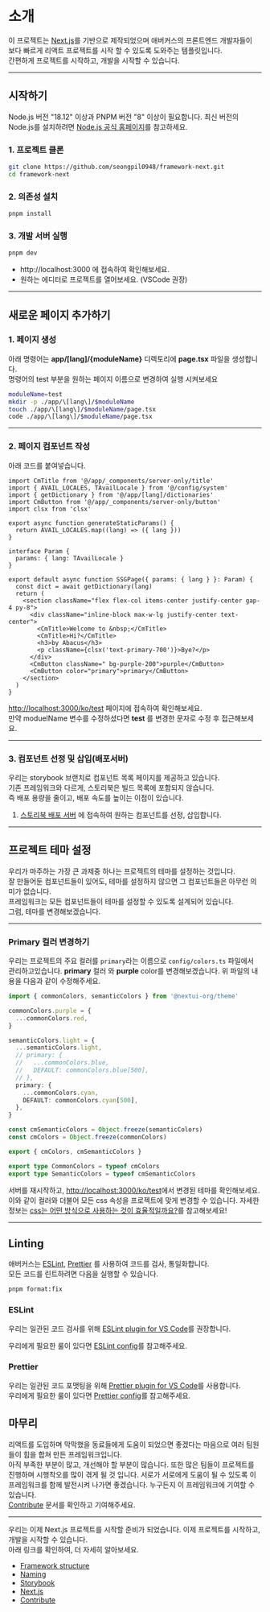 # 소개

이 프로젝트는 [Next.js](https://nextjs.org/)를 기반으로 제작되었으며 애버커스의 프론트엔드 개발자들이   
보다 빠르게 리액트 프로젝트를 시작 할 수 있도록 도와주는 템플릿입니다.  
간편하게 프로젝트를 시작하고, 개발을 시작할 수 있습니다.  

---

## 시작하기

Node.js 버전 "18.12" 이상과 PNPM 버전 "8" 이상이 필요합니다.
최신 버전의 Node.js를 설치하려면 [Node.js 공식 홈페이지](https://nodejs.org/ko/)를 참고하세요.

### 1. 프로젝트 클론

```bash
git clone https://github.com/seongpil0948/framework-next.git
cd framework-next
```

### 2. 의존성 설치

```bash
pnpm install
```

### 3. 개발 서버 실행

```bash
pnpm dev
```
- http://localhost:3000 에 접속하여 확인해보세요.
-  원하는 에디터로 프로젝트를 열어보세요. (VSCode 권장)

---

## 새로운 페이지 추가하기

### 1. 페이지 생성

아래 명령어는 **app/[lang]/\{moduleName\}** 디렉토리에 **page.tsx** 파일을 생성합니다.  
명령어의 test 부분을 원하는 페이지 이름으로 변경하여 실행 시켜보세요

```bash
moduleName=test
mkdir -p ./app/\[lang\]/$moduleName
touch ./app/\[lang\]/$moduleName/page.tsx
code ./app/\[lang\]/$moduleName/page.tsx
```

---

### 2. 페이지 컴포넌트 작성

아래 코드를 붙여넣습니다.

```tsx
import CmTitle from '@/app/_components/server-only/title'
import { AVAIL_LOCALES, TAvailLocale } from '@/config/system'
import { getDictionary } from '@/app/[lang]/dictionaries'
import CmButton from '@/app/_components/server-only/button'
import clsx from 'clsx'

export async function generateStaticParams() {
  return AVAIL_LOCALES.map((lang) => ({ lang }))
}

interface Param {
  params: { lang: TAvailLocale }
}

export default async function SSGPage({ params: { lang } }: Param) {
  const dict = await getDictionary(lang)
  return (
    <section className="flex flex-col items-center justify-center gap-4 py-8">
      <div className="inline-block max-w-lg justify-center text-center">
        <CmTitle>Welcome to &nbsp;</CmTitle>
        <CmTitle>Hi?</CmTitle>
        <h3>by Abacus</h3>
        <p className={clsx('text-primary-700')}>Bye?</p>
      </div>
      <CmButton className=" bg-purple-200">purple</CmButton>
      <CmButton color="primary">primary</CmButton>
    </section>
  )
}

```
[http://localhost:3000/ko/test](http://localhost:3000/ko/test) 페이지에 접속하여 확인해보세요.  
만약 moduelName 변수를 수정하셨다면 **test** 를 변경한 문자로 수정 후 접근해보세요.

---
### 3. 컴포넌트 선정 및 삽입(배포서버)

우리는 storybook 브랜치로 컴포넌트 목록 페이지를 제공하고 있습니다.   
기존 프레임워크와 다르게, 스토리북은 빌드 목록에 포함되지 않습니다.   
즉 배포 용량을 줄이고, 배포 속도를 높이는 이점이 있습니다.
1. [스토리북 배포 서버](https://framework-next-git-storybook-seongpil0948.vercel.app/) 에 접속하여 원하는 컴포넌트를 선정, 삽입합니다.
---

## 프로젝트 테마 설정

우리가 마주하는 가장 큰 과제중 하나는 프로젝트의 테마를 설정하는 것입니다.  
잘 만들어둔 컴포넌트들이 있어도, 테마를 설정하지 않으면 그 컴포넌트들은 아무런 의미가 없습니다.  
프레임워크는 모든 컴포넌트들이 테마를 설정할 수 있도록 설계되어 있습니다.  
그럼, 테마를 변경해보겠습니다.

--- 
### Primary 컬러 변경하기
우리는 프로젝트의 주요 컬러를 `primary`라는 이름으로 `config/colors.ts` 파일에서 관리하고있습니다.
__primary__ 컬러 와 __purple__ color를 변경해보겠습니다.
위 파일의 내용을 다음과 같이 수정해주세요.  

```ts
import { commonColors, semanticColors } from '@nextui-org/theme'

commonColors.purple = {
  ...commonColors.red,
}

semanticColors.light = {
  ...semanticColors.light,
  // primary: {
  //   ...commonColors.blue,
  //   DEFAULT: commonColors.blue[500],
  // },
  primary: {
    ...commonColors.cyan,
    DEFAULT: commonColors.cyan[500],
  },
}

const cmSemanticColors = Object.freeze(semanticColors)
const cmColors = Object.freeze(commonColors)

export { cmColors, cmSemanticColors }

export type CommonColors = typeof cmColors
export type SemanticColors = typeof cmSemanticColors

```

서버를 재시작하고, [http://localhost:3000/ko/test](http://localhost:3000/ko/test)에서 변경된 테마를 확인해보세요.
이와 같이 컬러와 더불어 모든 css 속성을 프로젝트에 맞게 변경할 수 있습니다.
자세한 정보는 [css는 어떤 방식으로 사용하는 것이 효율적일까요?](https://github.com/seongpil0948/framework-next/discussions/21)를 참고해보세요!


---

## Linting

애버커스는 [ESLint](https://eslint.org), [Prettier](https://prettier.io/) 를 사용하여 코드를 검사, 통일화합니다.  
모든 코드를 린트하려면 다음을 실행할 수 있습니다.

```bash
pnpm format:fix
```

### ESLint

우리는 일관된 코드 검사를 위해 [ESLint plugin for VS Code](https://marketplace.visualstudio.com/items?itemName=dbaeumer.vscode-eslint)를 권장합니다.

우리에게 필요한 룰이 있다면 [ESLint config](https://github.com/vercel/next.js/blob/canary/.eslintrc.json)를 참고해주세요.

### Prettier

우리는 일관된 코드 포맷팅을 위해 [Prettier plugin for VS Code](https://marketplace.visualstudio.com/items?itemName=esbenp.prettier-vscode)를 사용합니다.  
우리에게 필요한 룰이 있다면 [Prettier config](https://github.com/vercel/next.js/blob/canary/.prettierrc.json)를 참고해주세요.  

## 마무리


리액트를 도입하며 막막했을 동료들에게 도움이 되었으면 좋겠다는 마음으로
여러 팀원들이 힘을 합쳐 만든 프레임워크입니다.  
아직 부족한 부분이 많고, 개선해야 할 부분이 많습니다.
또한 많은 팀들이 프로젝트를 진행하며 시행착오를 많이 겪게 될 것 입니다.
서로가 서로에게 도움이 될 수 있도록 이 프레임워크를 함께 발전시켜 나가면 좋겠습니다.
누구든지 이 프레임워크에 기여할 수 있습니다.  
[Contribute](/doc/guide/contribute) 문서를 확인하고 기여해주세요.


--- 

우리는 이제 Next.js 프로젝트를 시작할 준비가 되었습니다. 이제 프로젝트를 시작하고, 개발을 시작할 수 있습니다.  
아래 링크를 확인하여, 더 자세히 알아보세요.

- [Framework structure](/doc/convention/structure)
- [Naming](/doc/convention/name)
- [Storybook](https://storybook.js.org/)
- [Next.js](https://nextjs.org/)
- [Contribute](/doc/guide/contribute)
